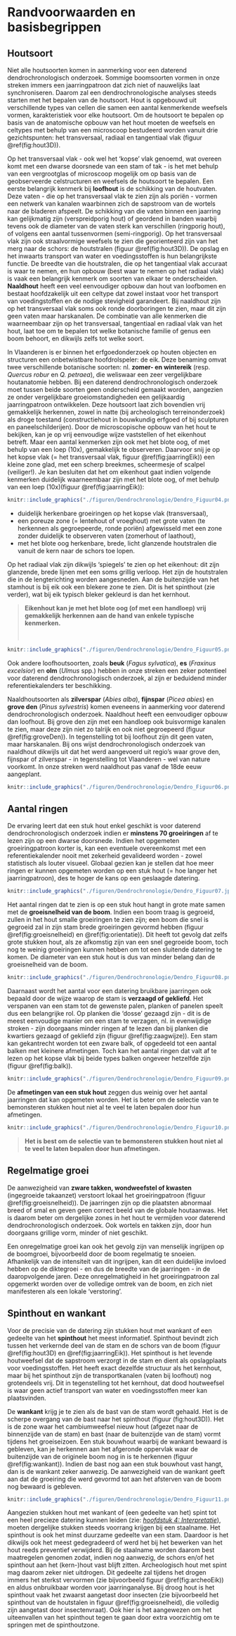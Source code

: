 # Randvoorwaarden en basisbegrippen {#randvoorwaarden}

## Houtsoort

Niet alle houtsoorten komen in aanmerking voor een daterend dendrochronologisch onderzoek. Sommige boomsoorten vormen in onze streken immers een jaarringpatroon dat zich niet of nauwelijks laat synchroniseren. Daarom zal een dendrochronologische analyses steeds starten met het bepalen van de houtsoort. Hout is opgebouwd uit verschillende types van cellen die samen een aantal kenmerkende weefsels vormen, karakteristiek voor elke houtsoort. Om de houtsoort te bepalen op basis van de anatomische opbouw van het hout moeten de weefsels en celtypes met behulp van een microscoop bestudeerd worden vanuit drie gezichtspunten: het transversaal, radiaal en tangentiaal vlak (figuur \@ref(fig:hout3D)).

Op het transversaal vlak - ook wel het 'kopse' vlak genoemd, wat overeen komt met een dwarse doorsnede van een stam of tak - is het met behulp van een vergrootglas of microscoop mogelijk om op basis van de geobserveerde celstructuren en weefsels de houtsoort te bepalen. Een eerste belangrijk kenmerk bij **loofhout** is de schikking van de houtvaten. Deze vaten - die op het transversaal vlak te zien zijn als poriën - vormen een netwerk van kanalen waarbinnen zich de sapstroom van de wortels naar de bladeren afspeelt. De schikking van die vaten binnen een jaarring kan gelijkmatig zijn (verspreidporig hout) of geordend in banden waarbij tevens ook de diameter van de vaten sterk kan verschillen (ringporig hout), of volgens een aantal tussenvormen (semi-ringporig). Op het transversaal vlak zijn ook straalvormige weefsels te zien die georienteerd zijn van het merg naar de schors: de houtstralen (figuur \@ref(fig:hout3D)). De opslag en het inwaarts transport van water en voedingsstoffen is hun belangrijkste functie. De breedte van die houtstralen, die op het tangentiaal vlak accuraat is waar te nemen, en hun opbouw (best waar te nemen op het radiaal vlak) is vaak een belangrijk kenmerk om soorten van elkaar te onderscheiden. **Naaldhout** heeft een veel eenvoudiger opbouw dan hout van loofbomen en bestaat hoofdzakelijk uit een celtype dat zowel instaat voor het transport van voedingstoffen en de nodige stevigheid garandeert. Bij naaldhout zijn op het transversaal vlak soms ook ronde doorboringen te zien, maar dit zijn geen vaten maar harskanalen. De combinatie van alle kenmerken die waarneembaar zijn op het transversaal, tangentiaal en radiaal vlak van het hout, laat toe om te bepalen tot welke botanische familie of genus een boom behoort, en dikwijls zelfs tot welke soort.

In Vlaanderen is er binnen het erfgoedonderzoek op houten objecten en structuren een onbetwistbare hoofdrolspeler: de eik. Deze benaming omvat twee verschillende botanische soorten: nl. **zomer- en wintereik** (resp. *Quercus robur* en *Q. petraea*), die weliswaar een zeer vergelijkbare houtanatomie hebben. Bij een daterend dendrochronologisch onderzoek moet tussen beide soorten geen onderscheid gemaakt worden, aangezien ze onder vergelijkbare groeiomstandigheden een gelijkaardig jaarringpatroon ontwikkelen. Deze houtsoort laat zich bovendien vrij gemakkelijk herkennen, zowel in natte (bij archeologisch terreinonderzoek) als droge toestand (constructiehout in bouwkundig erfgoed of bij sculpturen en paneelschilderijen). Door de microscopische opbouw van het hout te bekijken, kan je op vrij eenvoudige wijze vaststellen of het eikenhout betreft. Maar een aantal kenmerken zijn ook met het blote oog, of met behulp van een loep (10x), gemakkelijk te observeren. Daarvoor snij je op het kopse vlak (= het transversaal vlak, figuur \@ref(fig:jaarringEik)) een kleine zone glad, met een scherp breekmes, scheermesje of scalpel (veiliger!). Je kan besluiten dat het om eikenhout gaat indien volgende kenmerken duidelijk waarneembaar zijn met het blote oog, of met behulp van een loep (10x)(figuur \@ref(fig:jaarringEik)): 

```r

knitr::include_graphics("./figuren/Dendrochronologie/Dendro_Figuur04.png")

```



  - duidelijk herkenbare groeiringen op het kopse vlak (transversaal),
  - een poreuze zone (= lentehout of vroeghout) met grote vaten (te herkennen als gegroepeerde, ronde poriën) afgewisseld met een zone zonder duidelijk te observeren vaten (zomerhout of laathout),
  - met het blote oog herkenbare, brede, licht glanzende houtstralen die vanuit de kern naar de schors toe lopen.

Op het radiaal vlak zijn dikwijls 'spiegels' te zien op het eikenhout: dit zijn glanzende, brede lijnen met een soms grillig verloop. Het zijn de houtstralen die in de lengterichting worden aangesneden. Aan de buitenzijde van het stamhout is bij eik ook een blekere zone te zien. Dit is het spinthout (zie verder), wat bij eik typisch bleker gekleurd is dan het kernhout.


> 
> **Eikenhout kan je met het blote oog (of met een handloep) vrij gemakkelijk herkennen aan de hand van enkele typische kenmerken.**
> 
<br/>

```r

knitr::include_graphics("./figuren/Dendrochronologie/Dendro_Figuur05.png")

```


Ook andere loofhoutsoorten, zoals **beuk** (*Fagus sylvatica*), **es** (*Fraxinus excelsior*) en **olm** (*Ulmus* spp.) hebben in onze streken een zeker potentieel voor daterend dendrochronologisch onderzoek, al zijn er beduidend minder referentiekalenders ter beschikking.

Naaldhoutsoorten als **zilverspar** (*Abies alba*), **fijnspar** (*Picea abies*) en **grove den** (*Pinus sylvestris*) komen eveneens in aanmerking voor daterend dendrochronologisch onderzoek. Naaldhout heeft een eenvoudiger opbouw dan loofhout. Bij grove den zijn met een handloep ook buisvormige kanalen te zien, maar deze zijn niet zo talrijk en ook niet gegroepeerd (figuur \@ref(fig:groveDen)). In tegenstelling tot bij loofhout zijn dit geen vaten, maar harskanalen. Bij ons wijst dendrochronologisch onderzoek van naaldhout dikwijls uit dat het werd aangevoerd uit regio's waar grove den, fijnspar of zilverspar - in tegenstelling tot Vlaanderen - wel van nature voorkomt. In onze streken werd naaldhout pas vanaf de 18de eeuw aangeplant.


```r

knitr::include_graphics("./figuren/Dendrochronologie/Dendro_Figuur06.png")

```


## Aantal ringen

De ervaring leert dat een stuk hout enkel geschikt is voor daterend dendrochronologisch onderzoek indien er **minstens 70 groeiringen** af te lezen zijn op een dwarse doorsnede. Indien het opgemeten groeiringpatroon korter is, kan een eventuele overeenkomst met een referentiekalender nooit met zekerheid gevalideerd worden - zowel statistisch als louter visueel. Globaal gezien kan je stellen dat hoe meer ringen er kunnen opgemeten worden op een stuk hout (= hoe langer het jaarringpatroon), des te hoger de kans op een geslaagde datering.

```r

knitr::include_graphics("./figuren/Dendrochronologie/Dendro_Figuur07.jpg")

```


Het aantal ringen dat te zien is op een stuk hout hangt in grote mate samen met de **groeisnelheid van de boom**. Indien een boom traag is gegroeid, zullen in het hout smalle groeiringen te zien zijn; een boom die snel is gegroeid zal in zijn stam brede groeiringen gevormd hebben (figuur \@ref(fig:groeisnelheid) en \@ref(fig:orientatie)). Dit heeft tot gevolg dat zelfs grote stukken hout, als ze afkomstig zijn van een snel gegroeide boom, toch nog te weinig groeiringen kunnen hebben om tot een sluitende datering te komen. De diameter van een stuk hout is dus van minder belang dan de groeisnelheid van de boom.

```r

knitr::include_graphics("./figuren/Dendrochronologie/Dendro_Figuur08.png")

```


Daarnaast wordt het aantal voor een datering bruikbare jaarringen ook bepaald door de wijze waarop de stam is **verzaagd of gekliefd**. Het verspanen van een stam tot de gewenste palen, planken of panelen speelt dus een belangrijke rol. Op planken die 'dosse' gezaagd zijn - dit is de meest eenvoudige manier om een stam te verzagen, nl. in evenwijdige stroken - zijn doorgaans minder ringen af te lezen dan bij planken die kwartiers gezaagd of gekliefd zijn (figuur \@ref(fig:zaagwijze)). Een stam kan gekantrecht worden tot een zware balk, of opgedeeld tot een aantal balken met kleinere afmetingen. Toch kan het aantal ringen dat valt af te lezen op het kopse vlak bij beide types balken ongeveer hetzelfde zijn (figuur \@ref(fig:balk)).

```r

knitr::include_graphics("./figuren/Dendrochronologie/Dendro_Figuur09.png")

```


De **afmetingen van een stuk hout** zeggen dus weinig over het aantal jaarringen dat kan opgemeten worden. Het is beter om de selectie van te bemonsteren stukken hout niet al te veel te laten bepalen door hun afmetingen.

```r

knitr::include_graphics("./figuren/Dendrochronologie/Dendro_Figuur10.png")

```

   
>    
>**Het is best om de selectie van te bemonsteren stukken hout niet al te veel te laten bepalen door hun afmetingen.**
>    
   

## Regelmatige groei

De aanwezigheid van **zware takken, wondweefstel of kwasten ** (ingegroeide takaanzet) verstoort lokaal het groeiringpatroon (figuur \@ref(fig:groeisnelheid)). De jaarringen zijn op die plaatsten abnormaal breed of smal en geven geen correct beeld van de globale houtaanwas. Het is daarom beter om dergelijke zones in het hout te vermijden voor daterend dendrochronologisch onderzoek. Ook wortels en takken zijn, door hun doorgaans grillige vorm, minder of niet geschikt.

Een onregelmatige groei kan ook het gevolg zijn van menselijk ingrijpen op de boomgroei, bijvoorbeeld door de boom regelmatig te snoeien. Afhankelijk van de intensiteit van dit ingrijpen, kan dit een duidelijke invloed hebben op de diktegroei - en dus de breedte van de jaarringen - in de daaropvolgende jaren. Deze onregelmatigheid in het groeiringpatroon zal opgemerkt worden over de volledige omtrek van de boom, en zich niet manifesteren als een lokale 'verstoring'.


## Spinthout en wankant

Voor de precisie van de datering zijn stukken hout met wankant of een gedeelte van het **spinthout** het meest informatief. Spinthout bevindt zich tussen het verkernde deel van de stam en de schors van de boom (figuur \@ref(fig:hout3D) en \@ref(fig:jaarringEik)). Het spinthout is het levende houtweefsel dat de sapstroom verzorgt in de stam en dient als opslagplaats voor voedingsstoffen. Het heeft exact dezelfde structuur als het kernhout, maar bij het spinthout zijn de transportkanalen (vaten bij loofhout) nog grotendeels vrij. Dit in tegenstelling tot het kernhout, dat dood houtweefsel is waar geen actief transport van water en voedingsstoffen meer kan plaatsvinden.

De **wankant** krijg je te zien als de bast van de stam wordt gehaald. Het is de scherpe overgang van de bast naar het spinthout (figuur \ref(fig:hout3D)). Het is de zone waar het cambiumweefsel nieuw hout (afgezet naar de binnenzijde van de stam) en bast (naar de buitenzijde van de stam) vormt tijdens het groeiseizoen. Een stuk bouwhout waarbij de wankant bewaard is gebleven, kan je herkennen aan het afgeronde oppervlak waar de buitenzijde van de originele boom nog in is te herkennen (figuur \@ref(fig:wankant)). Indien de bast nog aan een stuk bouwhout vast hangt, dan is de wankant zeker aanwezig. De aanwezigheid van de wankant geeft aan dat de groeiring die werd gevormd tot aan het afsterven van de boom nog bewaard is gebleven.

```r

knitr::include_graphics("./figuren/Dendrochronologie/Dendro_Figuur11.png")

```


Aangezien stukken hout met wankant of (een gedeelte van het) spint tot een heel precieze datering kunnen leiden (zie: [*hoofdstuk 4: Interpretatie*](#interpretatie)), moeten dergelijke stukken steeds voorrang krijgen bij een staalname. Het spinthout is ook het minst duurzame gedeelte van een stam. Daardoor is het dikwijls ook het meest gedegradeerd of werd het bij het bewerken van het hout reeds preventief verwijderd. Bij de staalname worden daarom best maatregelen genomen zodat, indien nog aanwezig, de schors en/of het spinthout aan het (kern-)hout vast blijft zitten. Archeologisch hout met spint mag daarom zeker niet uitdrogen. Dit gedeelte zal tijdens het drogen immers het sterkst vervormen (zie bijvoorbeeld figuur \@ref(fig:archeoEik)) en aldus onbruikbaar worden voor jaarringanalyse. Bij droog hout is het spinthout vaak het zwaarst aangetast door insecten (zie bijvoorbeeld het spinthout van de houtstalen in figuur \@ref(fig:groeisnelheid), die volledig zijn aangetast door insectenvraat). Ook hier is het aangewezen om het uiteenvallen van het spinthout tegen te gaan door extra voorzichtig om te springen met de spinthoutzone.

